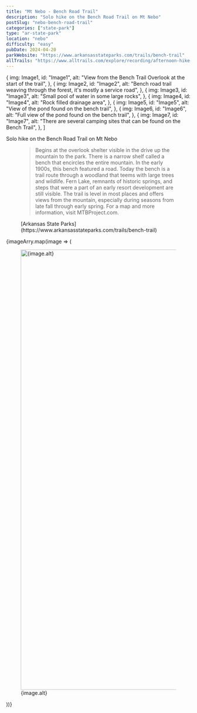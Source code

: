 ```yaml
---
title: "Mt Nebo - Bench Road Trail"
description: "Solo hike on the Bench Road Trail on Mt Nebo"
postSlug: "nebo-bench-road-trail"
categories: ["state-park"]
type: "ar-state-park"
location: "nebo"
difficulty: "easy"
pubDate: 2024-04-20
parkWebsite: "https://www.arkansasstateparks.com/trails/bench-trail"
allTrails: "https://www.alltrails.com/explore/recording/afternoon-hike-at-bench-trail-23fc4cb?u=i&sh=duiwf7"
---
```



  {
    img: Image1,
    id: "Image1",
    alt: "View from the Bench Trail Overlook at the start of the trail",
  },
  {
    img: Image2,
    id: "Image2",
    alt: "Bench road trail weaving through the forest, it's mostly a service road",
  },
  {
    img: Image3,
    id: "Image3",
    alt: "Small pool of water in some large rocks",
  },
  {
    img: Image4,
    id: "Image4",
    alt: "Rock filled drainage area",
  },
  {
    img: Image5,
    id: "Image5",
    alt: "View of the pond found on the bench trail",
  },
  {
    img: Image6,
    id: "Image6",
    alt: "Full view of the pond found on the bench trail",
  },
  {
    img: Image7,
    id: "Image7",
    alt: "There are several camping sites that can be found on the Bench Trail",
  },
]

Solo hike on the Bench Road Trail on Mt Nebo

<figure>
  <blockquote>
    Begins at the overlook shelter visible in the drive up the
    mountain to the park. There is a narrow shelf called a bench that
    encircles the entire mountain. In the early 1900s, this bench
    featured a road. Today the bench is a trail route through a
    woodland that teems with large trees and wildlife. Fern Lake,
    remnants of historic springs, and steps that were a part of an
    early resort development are still visible. The trail is level in
    most places and offers views from the mountain, especially during
    seasons from late fall through early spring. For a map and more
    information, visit MTBProject.com.
  </blockquote>
  <figcaption>
    [Arkansas State
    Parks](https://www.arkansasstateparks.com/trails/bench-trail)
  </figcaption>
</figure>

<SimpleGallery>
  {imageArry.map(image => (
    <figure>
      <a href={image.img.src} target="_blank">
        <Image
          src={image.img}
          alt={image.alt}
          width="1200"
          slot="gallery-full"
        />
      </a>
      <figcaption>{image.alt}</figcaption>
    </figure>
  ))}
</SimpleGallery>
